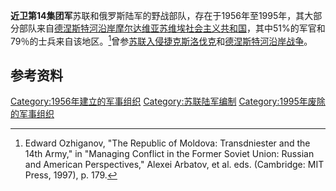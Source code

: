 {{Infobox military unit
|unit_name=近衛第14集團軍
|native_name=14-я гвардейская общевойсковая армия
|image= 
|image_size=200px
|caption=1965年近卫第14集团军于[[基希纳乌|基希纳乌]]胜利广场上的阅兵
|dates=1956–1995
|country={{flag|Soviet Union}}<br>{{flag|Russia}}
|allegiance=
|branch= {{army|Soviet Union}}<br>{{army|Russia}}
|type=[[集团军|集团军]]
|role= 
|size= 
|command_structure=[[敖德萨军区|敖德萨军区]]<br>[[莫斯科军区|莫斯科军区]]
|garrison=[[基希纳乌|基希纳乌]] (1956–1984)<br>[[蒂拉斯波尔|蒂拉斯波尔]] (1984–1995)
|garrison_label=总部
|nickname=
|patron=
|motto=
|colors=
|colors_label=
|march=
|mascot=
|equipment={{Bulleted list|[[MT-LB|MT-LB]]|[[BTR-60|BTR-60]]}}
|equipment_label=
|battles={{Bulleted list|[[苏德战争|苏德战争]]|[[華約入侵捷克斯洛伐克|華約入侵捷克斯洛伐克]]|[[德涅斯特河沿岸战争|德涅斯特河沿岸战争]]}}
|anniversaries=
|decorations={{紅旗勳章}}
|battle_honours=
|battle_honours_label=
|disbanded=
|website=
<!-- Commanders -->
|commander1=
|commander1_label=
|commander2=
|commander2_label=
|commander3=
|commander3_label=
|notable_commanders=[[亞歷山大·伊萬諾維奇·列別德|亞歷山大·伊萬諾維奇·列別德]]
<!-- Insignia -->
|identification_symbol=
|identification_symbol_label=
|identification_symbol_2=
|identification_symbol_2_label=
|identification_symbol_3=
|identification_symbol_3_label=
|identification_symbol_4=
|identification_symbol_4_label=
}}

'''近卫第14集团军'''苏联和俄罗斯陆军的野战部队，存在于1956年至1995年，其大部分部队来自[[德涅斯特河沿岸摩尔达维亚苏维埃社会主义共和国|德涅斯特河沿岸摩尔达维亚苏维埃社会主义共和国]]，其中51%的军官和79％的士兵来自该地区。<ref>Edward Ozhiganov, "The Republic of Moldova: Transdniester and the 14th Army," in "Managing Conflict in the Former Soviet Union: Russian and American Perspectives," Alexei Arbatov, et al. eds. (Cambridge: MIT Press, 1997), p. 179.</ref>曾参[[苏联入侵捷克斯洛伐克|苏联入侵捷克斯洛伐克]]和[[德涅斯特河沿岸战争|德涅斯特河沿岸战争]]。

== 参考资料 ==
{{reflist}}

{{苏联陆军集团军}}
{{蘇聯軍團單位}}

[[Category:1956年建立的军事组织|Category:1956年建立的军事组织]]
[[Category:苏联陆军编制|Category:苏联陆军编制]]
[[Category:1995年废除的军事组织|Category:1995年废除的军事组织]]